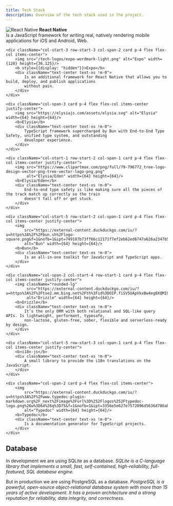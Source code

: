 ```yaml
---
title: Tech Stack
description: Overview of the tech stack used in the project.
---
```


<div className="grid grid-cols-5 gap-4">
    <div className="col-span-3 col-start-2 row-start-2 card p-4 flex flex-col items-center justify-center">
        <img src="https://reactnative.dev/img/header_logo.svg" alt="React Native" width={64} height={64}/>
        <b>React Native</b>
        <div className="text-center text-xs !m-0">
            Is a JavaScript framework for writing real, natively rendering mobile applications for iOS and Android, Web.
        </div>
    </div>

    <div className="col-start-3 row-start-3 col-span-2 card p-4 flex flex-col items-center">
        <img src="/tech-logos/expo-wordmark-light.png" alt="Expo" width={128} height={36.125}/>
        <b style={{display: "hidden"}}>Expo</b>
        <div className="text-center text-xs !m-0">
            Is an additional framework for React Native that allows you to build, deploy, and publish applications
            without pain.
        </div>
    </div>

    <div className="col-span-3 card p-4 flex flex-col items-center justify-center">
        <img src="https://elysiajs.com/assets/elysia.svg" alt="Elysia" width={64} height={64}/>
        <b>Elysia</b>
        <div className="text-center text-xs !m-0">
            TypeScript framework supercharged by Bun with End-to-End Type Safety, unified type system, and outstanding
            developer experience.
        </div>
    </div>

    <div className="col-start-1 row-start-2 col-span-1 card p-4 flex flex-col items-center justify-center">
        <img src="https://www.clipartmax.com/png/full/79-796772_tree-logo-design-vector-png-tree-vector-logo-png.png"
             alt="Elysia/Eden" width={64} height={64}/>
        <b>Elysia/Eden</b>
        <div className="text-center text-xs !m-0">
            End-to-end type safety is like making sure all the pieces of the track match up correctly so the train
            doesn't fall off or get stuck.
        </div>
    </div>

    <div className="col-start-5 row-start-2 col-span-1 card p-4 flex flex-col items-center justify-center">
        <img
            src="https://external-content.duckduckgo.com/iu/?u=https%3A%2F%2Fbun.sh%2Flogo-square.png&f=1&nofb=1&ipt=749187b73ff66c12171f7ef2eb62ed6747a626a2347b57139a8e583347634491&ipo=images"
            alt="Bun" width={64} height={64}/>
        <b>Bun</b>
        <div className="text-center text-xs !m-0">
            Is an all-in-one toolkit for JavaScript and TypeScript apps.
        </div>
    </div>

    <div className="col-span-2 col-start-4 row-start-1 card p-4 flex flex-col items-center justify-center">
        <img className="rounded-lg"
             src="https://external-content.duckduckgo.com/iu/?u=https%3A%2F%2Ftse2.mm.bing.net%2Fth%3Fid%3DOIP.fiSV5UApVkxBw4eg0XQMIQAAAA%26pid%3DApi&f=1&ipt=25af8b3e2126b08fffca68ff0c60210123e4d6d2305b8040148af3b9d8034a03&ipo=images"
             alt="Drizzle" width={64} height={64}/>
        <b>Drizzle</b>
        <div className="text-center text-xs !m-0">
            It’s the only ORM with both relational and SQL-like query APIs. Is lightweight, performant, typesafe,
            non-lactose, gluten-free, sober, flexible and serverless-ready by design.
        </div>
    </div>

    <div className="col-start-5 row-start-3 col-span-1 card p-4 flex flex-col items-center justify-center">
        <b>i18n-js</b>
        <div className="text-center text-xs !m-0">
            A small library to provide the i18n translations on the JavaScript.
        </div>
    </div>

    <div className="col-span-2 card p-4 flex flex-col items-center">
        <img
            src="https://external-content.duckduckgo.com/iu/?u=https%3A%2F%2Fwww.typedoc-plugin-markdown.org%2F_next%2Fimage%3Furl%3D%252Flogos%252Ftypedoc-logo.png%26w%3D64%26q%3D75&f=1&nofb=1&ipt=3356e5e627e7572096d5636d786aba313434eafd64a4f6d958efdc1f4fb98f7f&ipo=images"
            alt="Typedoc" width={64} height={64}/>
        <b>Typedoc</b>
        <div className="text-center text-xs !m-0">
            Is a documentation generator for TypeScript projects.
        </div>
    </div>
</div>

## Database

In development we are using SQLite as a database. _SQLite is a C-language library that implements a small, fast, self-contained, high-reliability, full-featured, SQL database engine._

But in production we are using PostgreSQL as a database. _PostgreSQL is a powerful, open-source object-relational database system with more than 15 years of active development. It has a proven architecture and a strong reputation for reliability, data integrity, and correctness._